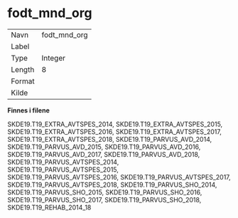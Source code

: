 
# fodt_mnd_org {-}

| | |
|----|----|
| Navn     | fodt_mnd_org |
| Label    |  |
| Type     | Integer |
| Length   | 8    |
| Format   |  |
| Kilde    |   |

**Finnes i filene**

SKDE19.T19_EXTRA_AVTSPES_2014, SKDE19.T19_EXTRA_AVTSPES_2015, SKDE19.T19_EXTRA_AVTSPES_2016, SKDE19.T19_EXTRA_AVTSPES_2017, SKDE19.T19_EXTRA_AVTSPES_2018, SKDE19.T19_PARVUS_AVD_2014, SKDE19.T19_PARVUS_AVD_2015, SKDE19.T19_PARVUS_AVD_2016, SKDE19.T19_PARVUS_AVD_2017, SKDE19.T19_PARVUS_AVD_2018, SKDE19.T19_PARVUS_AVTSPES_2014, SKDE19.T19_PARVUS_AVTSPES_2015, SKDE19.T19_PARVUS_AVTSPES_2016, SKDE19.T19_PARVUS_AVTSPES_2017, SKDE19.T19_PARVUS_AVTSPES_2018, SKDE19.T19_PARVUS_SHO_2014, SKDE19.T19_PARVUS_SHO_2015, SKDE19.T19_PARVUS_SHO_2016, SKDE19.T19_PARVUS_SHO_2017, SKDE19.T19_PARVUS_SHO_2018, SKDE19.T19_REHAB_2014_18

